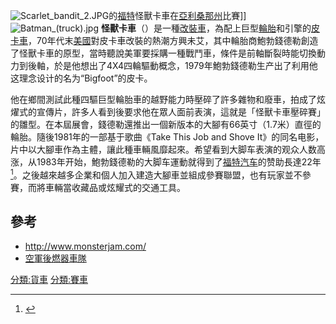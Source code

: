 {{About|一种改装车|同名电影|怪兽卡车 (电影)}}[[File:Scarlet_bandit_2.JPG|thumb]]的[[福特汽車|福特]]怪獸卡車在[[亞利桑那州|亞利桑那州]]比賽]]
[[File:Batman_(truck).jpg|thumb]]
'''怪獸卡車'''（{{lang-en|'''monster truck'''}}）是一種[[改裝車|改裝車]]，為配上巨型[[輪胎|輪胎]]和引擎的[[皮卡車|皮卡車]]，70年代末[[美國|美國]]對皮卡車改裝的熱潮方興未艾，其中輪胎商鮑勃錢德勒創造了怪獸卡車的原型，當時聽說美軍要採購一種戰鬥車，條件是前軸斷裂時能切換動力到後軸，於是他想出了4X4四輪驅動概念，1979年鮑勃錢德勒生产出了利用他这理念设计的名为“Bigfoot”的皮卡。

他在鄉間測試此種四驅巨型輪胎車的越野能力時壓碎了許多雜物和廢車，拍成了炫燿式的宣傳片，許多人看到後要求他在眾人面前表演，這就是「怪獸卡車壓碎賽」的雛型。在本屆展會，錢德勒還推出一個新版本的大腳有66英寸（1.7米）直徑的輪胎。隨後1981年的一部基于歌曲《Take This Job and Shove It》的同名电影，片中以大腳車作為主體，讓此種車輛風靡起來。希望看到大脚车表演的观众人数高涨，从1983年开始，鮑勃錢德勒的大脚车運動就得到了[[福特汽车|福特汽车]]的赞助長達22年<ref>{{Cite web |url=http://www.allmonster.com/2007/04/monster-profile-bob-chandler-bigfoot/ |title=bob-chandler-bigfoot |access-date=2016-08-07 |archive-date=2019-06-09 |archive-url=https://web.archive.org/web/20190609030905/http://www.allmonster.com/2007/04/monster-profile-bob-chandler-bigfoot/ |dead-url=no }}</ref>。之後越來越多企業和個人加入建造大腳車並組成參賽聯盟，也有玩家並不參賽，而將車輛當收藏品或炫耀式的交通工具。

==參考==
{{Commons|Monster truck}}
*[http://www.monsterjam.com/ http://www.monsterjam.com/] {{Wayback|url=http://www.monsterjam.com/ |date=20120111104619 }}
*[[空軍後燃器車隊|空軍後燃器車隊]]
[[分類:貨車|分類:貨車]]
[[分類:賽車|分類:賽車]]